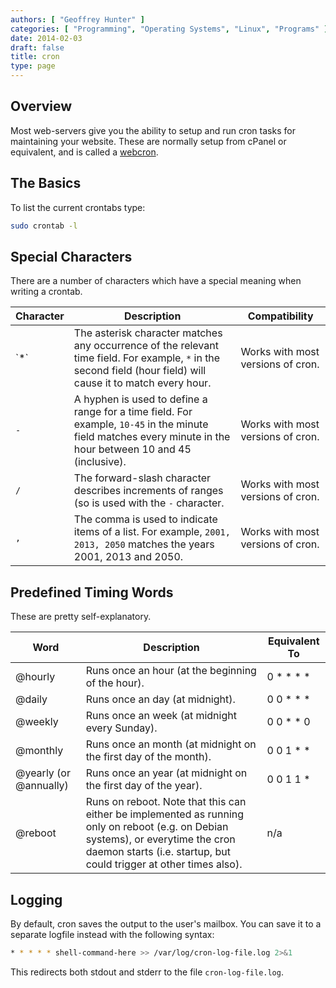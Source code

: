 ```yaml
---
authors: [ "Geoffrey Hunter" ]
categories: [ "Programming", "Operating Systems", "Linux", "Programs" ]
date: 2014-02-03
draft: false
title: cron
type: page
---
```



## Overview

Most web-servers give you the ability to setup and run cron tasks for maintaining your website. These are normally setup from cPanel or equivalent, and is called a [webcron](http://en.wikipedia.org/wiki/Webcron).

## The Basics

To list the current crontabs type:

```sh   
sudo crontab -l
```

## Special Characters

There are a number of characters which have a special meaning when writing a crontab.

<table >
	<thead>
		<tr>
			<th>Character</th>
			<th>Description</th>
			<th>Compatibility</th>
		</tr>
	</thead>
  <tbody>
    <tr>
      <td>
      `*`
      </td>
      <td>The asterisk character matches any occurrence of the relevant time field. For example, <code>*</code> in the second field (hour field) will cause it to match every hour.</td>
      <td>Works with most versions of cron.</td>
    </tr>
    <tr>
      <td><code>-</code></td>
      <td>A hyphen is used to define a range for a time field. For example, <code>10-45</code> in the minute field matches every minute in the hour between 10 and 45 (inclusive).</td>
      <td>Works with most versions of cron.</td>
    </tr>
    <tr>
      <td><code>/</code></td>
      <td>The forward-slash character describes increments of ranges (so is used with the <code>-</code> character.</td>
      <td>Works with most versions of cron.</td>
    </tr>
    <tr>
      <td><code>,</code></td>
      <td>The comma is used to indicate items of a list. For example, <code>2001, 2013, 2050</code> matches the years 2001, 2013 and 2050.</td>
      <td>Works with most versions of cron.</td>
    </tr>
  </tbody>
</table>

## Predefined Timing Words

These are pretty self-explanatory.

<table>
	<thead>
		<tr>
			<th>Word</th>
			<th>Description</th>
			<th>Equivalent To</th>
		</tr>
	</thead>
  <tbody>
    <tr>
      <td>@hourly</td>
      <td>Runs once an hour (at the beginning of the hour).</td>
      <td>0 * * * *</td>
    </tr>
    <tr>
      <td>@daily</td>
      <td>Runs once an day (at midnight).</td>
      <td>0 0 * * *</td>
    </tr>
    <tr>
      <td>@weekly</td>
      <td>Runs once an week (at midnight every Sunday).</td>
      <td>0 0 * * 0</td>
    </tr>
    <tr>
      <td>@monthly</td>
      <td>Runs once an month (at midnight on the first day of the month).</td>
      <td>0 0 1 * *</td>
    </tr>
    <tr>
      <td>@yearly (or @annually)</td>
      <td>Runs once an year (at midnight on the first day of the year).</td>
      <td>0 0 1 1 *</td>
    </tr>
    <tr>
      <td>@reboot</td>
      <td>Runs on reboot. Note that this can either be implemented as running only on reboot (e.g. on Debian systems), or everytime the cron daemon starts (i.e. startup, but could trigger at other times also).</td>
      <td>n/a</td>
    </tr>
  </tbody>
</table>

## Logging

By default, cron saves the output to the user's mailbox. You can save it to a separate logfile instead with the following syntax:

```sh   
* * * * * shell-command-here >> /var/log/cron-log-file.log 2>&1
```

This redirects both stdout and stderr to the file `cron-log-file.log`.
